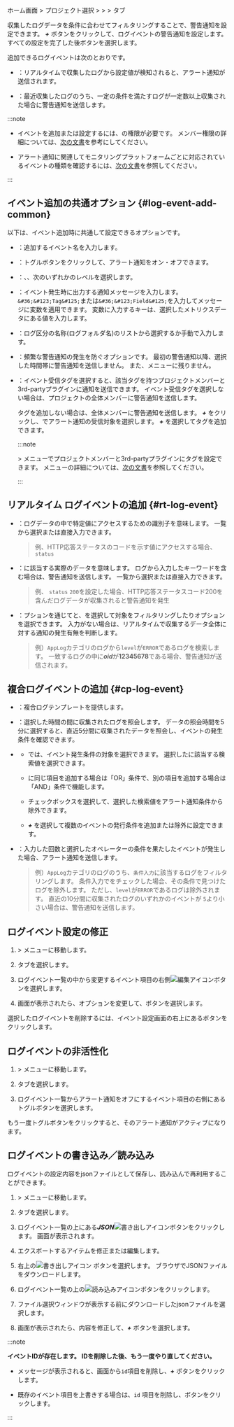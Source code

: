 ホーム画面 &gt; プロジェクト選択 &gt; <Cmdname sid="side_event" className="uitext" /> &gt; <Cmdname sid="side_eventSetting" className="uitext" /> &gt; <Cmdname sid="log" className="uitext" /> タブ

収集したログデータを条件に合わせてフィルタリングすることで、警告通知を設定できます。 ***+*** <Cmdname sid="add_notification" className="uitext" />ボタンをクリックして、ログイベントの警告通知を設定します。 すべての設定を完了した後<Cmdname sid="save" className="uitext" />ボタンを選択します。

<Xclude product='postgresql,mysql'>

<ImgLang img='log-alert-config.png' desc='ログ通知設定' />

</Xclude>

<InDoc product='postgresql,mysql'>

<ImgLang img='db-log-alert-config.png' desc='ログ通知設定' />

</InDoc>

追加できるログイベントは次のとおりです。

- <Cmdname sid="realtime_log_event" className="uitext" />：リアルタイムで収集したログから設定値が検知されると、アラート通知が送信されます。

- <Cmdname sid="composite_log_event" className="uitext" />：最近収集したログのうち、一定の条件を満たすログが一定数以上収集された場合に警告通知を送信します。

:::note

- イベントを追加または設定するには、<Cmdname sid="sms_alert_settings" className="b600" />の権限が必要です。 メンバー権限の詳細については、[次の文書](../project/project-structure#project-auth)を参考にしてください。

- アラート通知に関連してモニタリングプラットフォームごとに対応されているイベントの種類を確認するには、[次の文書](../support-env#support-notice)を参照してください。

:::

## イベント追加の共通オプション {#log-event-add-common}

以下は、イベント追加時に共通して設定できるオプションです。

- <Cmdname sid="event_title" className="uitext" />：追加するイベント名を入力します。

- <Cmdname sid="enable_events" className="uitext" />：トグルボタンをクリックして、アラート通知をオン・オフできます。

- <Cmdname sid="level" className="uitext" />：<Cmdname sid="fatal" className="vslow" />、<Cmdname sid="warning" className="slow" />、<Cmdname sid="info" className="info" />次のいずれかのレベルを選択します。

- <Cmdname sid="message" className="uitext" />：イベント発生時に出力する通知メッセージを入力します。 `&#36;&#123;Tag&#125;`または`&#36;&#123;Field&#125;`を入力してメッセージに変数を適用できます。 変数に入力するキーは、選択したメトリクスデータ<Cmdname sid="category" className="uitext" />にある値を入力します。

- <Cmdname sid="category" className="uitext" />：ログ区分の名称(ログフォルダ名)のリストから選択するか手動で入力します。

- <Cmdname sid="skiptime" className="uitext" />：頻繁な警告通知の発生を防ぐオプションです。 最初の警告通知以降、選択した時間帯に警告通知を送信しません。 また、<Cmdname sid="side_eventHistory" className="uitext" />メニューに残りません。

- <Cmdname sid="event_tag" className="uitext" />：イベント受信タグを選択すると、該当タグを持つプロジェクトメンバーと3rd-partyプラグインに通知を送信できます。 イベント受信タグを選択しない場合は、プロジェクトの全体メンバーに警告通知を送信します。

  タグを追加しない場合は、全体メンバーに警告通知を送信します。 ***+*** <Cmdname sid="add_tag" className="uitext" />をクリックし、<Cmdname sid="event_tag_list" className="uitext" />でアラート通知の受信対象を選択します。 ***+*** <Cmdname sid="create_new_eventtag" className="uitext" />を選択してタグを追加できます。

  :::note

  <Cmdname sid="side_event" className="uitext" /> &gt; <Cmdname sid="side_eventNoti" className="uitext" />メニューでプロジェクトメンバーと3rd-partyプラグインにタグを設定できます。 <Cmdname sid="side_eventNoti" className="uitext" />メニューの詳細については、[次の文書](set-receive-event)を参照してください。

  :::

## リアルタイム ログイベントの追加 {#rt-log-event}

<ImgLang img='log-alert-rt.png' desc='リアルタイムログイベントの追加' />

- <Cmdname sid="ITM06429" className="uitext" />：ログデータの中で特定値にアクセスするための識別子を意味します。 一覧から選択または直接入力できます。

  > 例、HTTP応答ステータスのコードを示す値にアクセスする場合、<Cmdname sid="ITM06429" className="uitext" /> `status`

- <Cmdname sid="ITM06430" className="uitext" />：<Cmdname sid="ITM06429" className="uitext" />に該当する実際のデータを意味します。 ログから入力したキーワードを含む場合は、警告通知を送信します。 一覧から選択または直接入力できます。

  > 例、<Cmdname sid="ITM06429" className="uitext" /> `status` <Cmdname sid="ITM06430" className="uitext" /> `200`を設定した場合、HTTP応答ステータスコード200を含んだログデータが収集されると警告通知を発生

- <Cmdname sid="alert_object_filtering" className="uitext" />：<Cmdname sid="metrics_rule_select" className="uitext" />プションを通じて<Cmdname sid="ITM06429" className="uitext" />と<Cmdname sid="operator" className="uitext" />、<Cmdname sid="ITM06430" className="uitext" />を選択して対象をフィルタリングしたり<Cmdname sid="metrics_rule_direct" className="uitext" />オプションを選択できます。 入力がない場合は、リアルタイムで収集するデータ全体に対する通知の発生有無を判断します。

  > 例）`AppLog`カテゴリのログから`level`が`ERROR`であるログを検索します。 一致するログの中に***oid***が**12345678**である場合、警告通知が送信されます。

## 複合ログイベントの追加 {#cp-log-event}

<ImgLang img='log-alert-cp.png' desc='複合ログイベントの追加' />

- <Cmdname sid="template" className="uitext" />：複合ログテンプレートを提供します。

- <Cmdname sid="data_time_range" className="uitext" />：選択した時間の間に収集されたログを照会します。 データの照会時間を5分に選択すると、直近5分間に収集されたデータを照会し、イベントの発生条件を確認できます。

- <Cmdname sid="ITM06654" className="uitext" />

  - <Cmdname sid="ITM06429" className="uitext" />では、イベント発生条件の対象を選択できます。 選択した<Cmdname sid="ITM06429" className="uitext" />に該当する検索値を選択できます。

  - <Cmdname sid="ITM06429" className="uitext" />に同じ項目を追加する場合は「OR」条件で、別の項目を追加する場合は「AND」条件で機能します。

  - <Cmdname sid="exclude" className="uitext" />チェックボックスを選択して、選択した検索値をアラート通知条件から除外できます。

  - ***+*** <Cmdname sid="add" className="uitext" />を選択して複数のイベントの発行条件を追加または除外に設定できます。  

- <Cmdname sid="alert_rule" className="uitext" />：入力した回数と選択したオペレーターの条件を果たしたイベントが発生した場合、アラート通知を送信します。

  > 例）`AppLog`カテゴリのログのうち、`条件入力`に該当するログをフィルタリングします。 条件入力で<Cmdname sid="exclude" className="uitext" />をチェックした場合、その条件で見つけたログを除外します。 ただし、`level`が`ERROR`であるログは除外されます。 直近の10分間に収集されたログのいずれかのイベントが `5`より小さい場合は、警告通知を送信します。

## ログイベント設定の修正

1. <Cmdname sid="side_event" className="uitext" /> &gt; <Cmdname sid="side_eventSetting" className="uitext" />メニューに移動します。

2. <Cmdname sid="log" className="uitext" />タブを選択します。

3. ログイベント一覧の中から変更するイベント項目の右側![編集アイコン](/img/ico-edit.svg)ボタンを選択します。

4. <Cmdname sid="event_setting" className="uitext" />画面が表示されたら、オプションを変更して、<Cmdname sid="save" className="uitext" />ボタンを選択します。

選択したログイベントを削除するには、イベント設定画面の右上にある<Cmdname sid="delete" className="uitext" />ボタンをクリックします。

## ログイベントの非活性化

1. <Cmdname sid="side_event" className="uitext" /> &gt; <Cmdname sid="side_eventSetting" className="uitext" />メニューに移動します。

2. <Cmdname sid="log" className="uitext" />タブを選択します。

3. ログイベント一覧からアラート通知をオフにするイベント項目の右側にあるトグルボタンを選択します。

もう一度トグルボタンをクリックすると、そのアラート通知がアクティブになります。

## ログイベントの書き込み／読み込み

ログイベントの設定内容をjsonファイルとして保存し、読み込んで再利用することができます。

1. <Cmdname sid="side_event" className="uitext" /> &gt; <Cmdname sid="side_eventSetting" className="uitext" />メニューに移動します。

2. <Cmdname sid="log" className="uitext" />タブを選択します。

3. ログイベント一覧の上にある***JSON***![書き出しアイコン](/img/ico-export.svg)ボタンをクリックします。 <Cmdname sid="export_json" className="uitext" />画面が表示されます。

4. エクスポートするアイテムを修正または編集します。

5. 右上の![書き出しアイコン](/img/ico-export.svg) <Cmdname sid="export" className="uitext" />ボタンを選択します。 ブラウザでJSONファイルをダウンロードします。

6. ログイベント一覧の上の![読み込みアイコン](/img/ico-import.svg)ボタンをクリックします。

7. ファイル選択ウィンドウが表示する前にダウンロードしたjsonファイルを選択します。

8. <Cmdname sid="import_json" className="uitext" />画面が表示されたら、内容を修正して、***+*** <Cmdname sid="add_to_list" className="uitext" />ボタンを選択します。

:::note 

**イベントIDが存在します。 IDを削除した後、もう一度やり直してください。**

- メッセージが表示されると、<Cmdname sid="import_json" className="uitext" />画面から`id`項目を削除し、***+*** <Cmdname sid="add_to_list" className="uitext" />ボタンをクリックします。

- 既存のイベント項目を上書きする場合は、`id` 項目を削除し、<Cmdname sid="overwrite" className="uitext" />ボタンをクリックします。

:::
